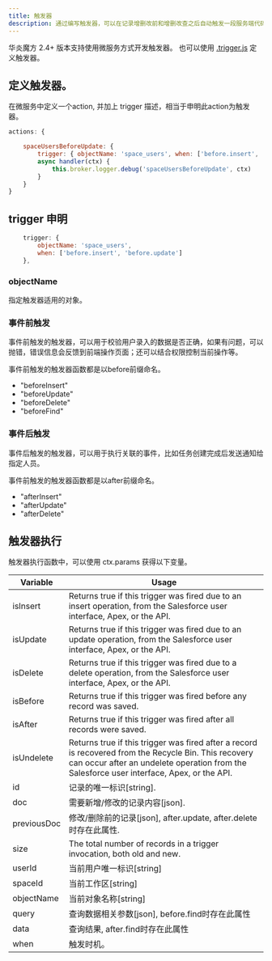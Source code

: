 ```yaml
---
title: 触发器
description: 通过编写触发器，可以在记录增删改前和增删改查之后自动触发一段服务端代码，实现个性化的数据校验和处理。
---
```


华炎魔方 2.4+ 版本支持使用微服务方式开发触发器。 也可以使用 [.trigger.js](./trigger) 定义触发器。

## 定义触发器。

在微服务中定义一个action, 并加上 trigger 描述，相当于申明此action为触发器。

```js
actions: {

    spaceUsersBeforeUpdate: {
        trigger: { objectName: 'space_users', when: ['before.insert', 'before.update']},
        async handler(ctx) {
            this.broker.logger.debug('spaceUsersBeforeUpdate', ctx)
        }   
    }
}
```

## trigger 申明

```js
    trigger: { 
        objectName: 'space_users', 
        when: ['before.insert', 'before.update']
    },
```

### objectName

指定触发器适用的对象。

### 事件前触发

事件前触发的触发器，可以用于校验用户录入的数据是否正确，如果有问题，可以抛错，错误信息会反馈到前端操作页面；还可以结合权限控制当前操作等。

事件前触发的触发器函数都是以before前缀命名。

* "beforeInsert"
* "beforeUpdate"
* "beforeDelete"
* "beforeFind"

### 事件后触发

事件后触发的触发器，可以用于执行关联的事件，比如任务创建完成后发送通知给指定人员。

事件前触发的触发器函数都是以after前缀命名。

* "afterInsert"
* "afterUpdate"
* "afterDelete"

## 触发器执行

触发器执行函数中，可以使用 ctx.params 获得以下变量。

Variable | Usage
-- | --
isInsert | Returns true if this trigger was fired due to an insert operation, from the Salesforce user interface, Apex, or the API.
isUpdate | Returns true if this trigger was fired due to an update operation, from the Salesforce user interface, Apex, or the API.
isDelete | Returns true if this trigger was fired due to a delete operation, from the Salesforce user interface, Apex, or the API.
isBefore | Returns true if this trigger was fired before any record was saved.
isAfter | Returns true if this trigger was fired after all records were saved.
isUndelete | Returns true if this trigger was fired after a record is recovered from the Recycle Bin. This recovery can occur after an undelete operation from the Salesforce user interface, Apex, or the API.
id | 记录的唯一标识[string].
doc | 需要新增/修改的记录内容[json].
previousDoc | 修改/删除前的记录[json], after.update, after.delete时存在此属性.
size | The total number of records in a trigger invocation, both old and new.
userId | 当前用户唯一标识[string]
spaceId | 当前工作区[string]
objectName | 当前对象名称[string]
query | 查询数据相关参数[json], before.find时存在此属性
data | 查询结果, after.find时存在此属性
when | 触发时机。